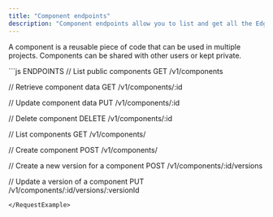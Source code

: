 ```yaml
---
title: "Component endpoints"
description: "Component endpoints allow you to list and get all the Edgee components."
---
```



<EdgeeSdk />

A component is a reusable piece of code that can be used in multiple projects. Components can be shared with other users or kept private.


<RequestExample>
```js ENDPOINTS
// List public components
GET /v1/components

// Retrieve component data
GET /v1/components/:id

// Update component data
PUT /v1/components/:id

// Delete component
DELETE /v1/components/:id

// List components
GET /v1/components/

// Create component
POST /v1/components/

// Create a new version for a component
POST /v1/components/:id/versions

// Update a version of a component
PUT /v1/components/:id/versions/:versionId
```
</RequestExample>


